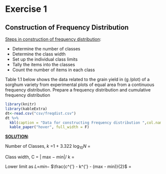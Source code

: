 # Exercise 1 

## Construction of Frequency Distribution  

[Steps in construction of frequency distribution]{.ul}:  

+ Determine the number of classes  
+ Determine the class width  
+ Set up the individual class limits  
+ Tally the items into the classes  
+ Count the number of items in each class  

Table 1.1 below shows the data related to the grain yield in (g /plot) of a sorghum variety from experimental plots of equal area from a continuous frequency distribution. Prepare a frequency distribution and cumulative frequency distribution

```{r echo=FALSE,warning=FALSE,results='asis'}
library(knitr)
library(kableExtra)
dt<-read.csv("csv/freqdist.csv")
dt %>%
  kbl(caption = "Data for constructing Frequency distribution ",col.names = NULL) %>%
  kable_paper("hover", full_width = F)

```
[**SOLUTION**]{.ul}:  


Number of Classes, *k* =1 + 3.322 log~10~*N* =

Class width, C = \| max − min\|/ k = 

Lower limit as 𝐿=𝑚𝑖𝑛− $\frac{c^{'} - k^{'} - (max - min)}{2}$ =


